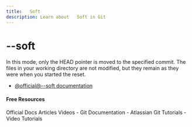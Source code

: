 ```yaml
---
title:   Soft
description: Learn about   Soft in Git
---
```


# --soft

In this mode, only the HEAD pointer is moved to the specified commit. The files in your working directory are not modified, but they remain as they were when you started the reset.

- [@official@--soft documentation](https://git-scm.com/docs/git-reset#Documentation/git-reset.txt---soft)

#### Free Resources

<Tabs defaultValue="official">
<TabsList>
<TabsTrigger value="official">Official Docs</TabsTrigger>
<TabsTrigger value="article">Articles</TabsTrigger>
<TabsTrigger value="video">Videos</TabsTrigger>
</TabsList>

<TabsContent value="official">
- <Link href="https://git-scm.com/docs">Git Documentation</Link>
</TabsContent>
<TabsContent value="article">
- <Link href="https://www.atlassian.com/git/tutorials">Atlassian Git Tutorials</Link>
</TabsContent>
<TabsContent value="video">
- <Link href="https://www.youtube.com/results?search_query=git+--soft+tutorial">Video Tutorials</Link>
</TabsContent>
</Tabs>
